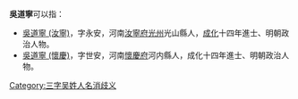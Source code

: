 '''吳道寧'''可以指：
* [[吳道寧_(汝寧)|吳道寧 (汝寧)]]，字永安，河南[[汝寧府|汝寧府]][[光州|光州]]光山縣人，[[成化|成化]]十四年進士、明朝政治人物。
* [[吳道寧_(懷慶)|吳道寧 (懷慶)]]，字世安，河南[[懷慶府|懷慶府]]河内縣人，成化十四年進士、明朝政治人物。
{{disambig}}

[[Category:三字吴姓人名消歧义|Category:三字吴姓人名消歧义]]